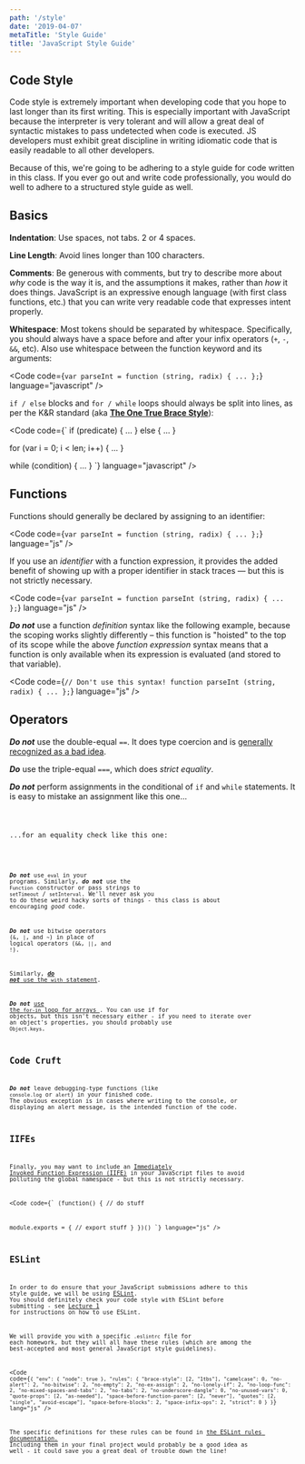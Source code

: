 ```yaml
---
path: '/style'
date: '2019-04-07'
metaTitle: 'Style Guide'
title: 'JavaScript Style Guide'
---
```



## Code Style

Code style is extremely important when developing code that you hope to last
longer than its first writing. This is especially important with JavaScript
because the interpreter is very tolerant and will allow a great deal of
syntactic mistakes to pass undetected when code is executed. JS developers must
exhibit great discipline in writing idiomatic code that is easily readable to
all other developers.

Because of this, we're going to be adhering to a style guide for code written in this class. If you ever go out and write code professionally, you would do
well to adhere to a structured style guide as well.

## Basics

**Indentation**: Use spaces, not tabs. 2 or 4 spaces.

**Line Length**: Avoid lines longer than 100 characters.

**Comments**: Be generous with comments, but try to describe more about _why_
code is the way it is, and the assumptions it makes, rather than _how_ it does things. JavaScript is an expressive enough language (with first class functions, etc.) that you can write very readable code that expresses intent properly.

**Whitespace**: Most tokens should be separated by whitespace. Specifically, you should always have a space before and after your infix operators (`+`, `-`, `&&`, etc). Also use whitespace between the function keyword and its arguments:

<Code
  code={`
var parseInt = function (string, radix) {
  ...
};
`}
  language="javascript"
/>

`if / else` blocks and `for / while` loops should always be split into lines,
as per the K&R standard (aka **[The One True Brace Style](http://c2.com/cgi/wiki?OneTrueBraceStyle)**):

<Code
  code={`
if (predicate) {
  ...
} else {
  ...
}
 
for (var i = 0; i < len; i++) {
  ...
}
 
while (condition) {
  ...
}
`}
  language="javascript"
/>

## Functions

Functions should generally be declared by assigning to an identifier:

<Code
  code={`
var parseInt = function (string, radix) {
  ...
};
`}
  language="js"
/>

If you use an _identifier_ with a function expression, it provides the added
benefit of showing up with a proper identifier in stack traces &mdash; but this is not strictly necessary.

<Code
  code={`
var parseInt = function parseInt (string, radix) {
  ...
};
`}
  language="js"
/>

**_Do not_** use a function _definition_ syntax like the following example, because the scoping works slightly differently – this
function is "hoisted" to the top of its scope while the above _function
expression_ syntax means that a function is only available when its expression
is evaluated (and stored to that variable).

<Code
  code={`
// Don't use this syntax!
function parseInt (string, radix) {
  ...
};
`}
  language="js"
/>

## Operators

**_Do not_** use the double-equal `==`. It does type coercion and is [generally recognized as a bad idea](http://www.impressivewebs.com/why-use-triple-equals-javascipt/).

**_Do_** use the triple-equal `===`, which does _strict equality_.

**_Do not_** perform assignments in the conditional of `if` and `while` statements. It is easy to mistake an assignment like this one...

<Code code="if (a = b) { ... }" language="js" />

...for an equality check like this one:

<Code code="if (a === b) { ... }" language="js" />

**_Do not_** use `eval` in your programs. Similarly, **_do not_** use the `Function` constructor or pass strings to `setTimeout` / `setInterval`. We'll never ask you to do these weird hacky sorts of things - this class is about encouraging _good_ code.

**_Do not_** use bitwise operators (`&`, `|`, and `~`) in place of logical operators (`&&`, `||`, and `!`).

Similarly, [**_do not_** use the `with` statement](http://yuiblog.com/blog/2006/04/11/with-statement-considered-harmful/).

**_Do not_** [use the `for-in` loop for arrays ](http://stackoverflow.com/questions/500504/why-is-using-for-in-with-array-iteration-such-a-bad-idea). You can use if for objects, but this isn't necessary either - if you need to iterate over an object's properties, you should probably use `Object.keys`.

## Code Cruft

**_Do not_** leave debugging-type functions (like `console.log` or `alert`) in your finished code. The obvious exception is in cases where writing to the console, or displaying an alert message, is the intended function of the code.

## IIFEs

Finally, you may want to include an [Immediately Invoked Function Expression (IIFE)](http://benalman.com/news/2010/11/immediately-invoked-function-expression/) in your JavaScript files to avoid polluting the global namespace - but this is not strictly necessary.

<Code
  code={`
(function() {
  // do stuff
  
  module.exports = {
    // export stuff
  }
})()
`}
  language="js"
/>

## ESLint

In order to do ensure that your JavaScript submissions adhere to this style guide, we will be using [ESLint](http://eslint.org/). You should definitely check your code style with ESLint before submitting - see [Lecture 1](build/lectures/lecture1.pptx) for instructions on how to use ESLint.

We will provide you with a specific `.eslintrc` file for each homework, but they will all have these rules (which are among the best-accepted and most general JavaScript style guidelines).

<Code
  code={`
{
  "env": {
    "node": true
  },
  "rules": {
    "brace-style": [2, "1tbs"],
    "camelcase": 0,
    "no-alert": 2,
    "no-bitwise": 2,
    "no-empty": 2,
    "no-ex-assign": 2,
    "no-lonely-if": 2,
    "no-loop-func": 2,
    "no-mixed-spaces-and-tabs": 2,
    "no-tabs": 2,
    "no-underscore-dangle": 0,
    "no-unused-vars": 0,
    "quote-props": [2, "as-needed"],
    "space-before-function-paren": [2, "never"],
    "quotes": [2, "single", "avoid-escape"],
    "space-before-blocks": 2,
    "space-infix-ops": 2,
    "strict": 0
  }
}
`}
  lang="js"
/>

The specific definitions for these rules can be found in [the ESLint rules documentation.](http://eslint.org/docs/rules/) Including them in your final project would probably be a good idea as well - it could save you a great deal of trouble down the line!

